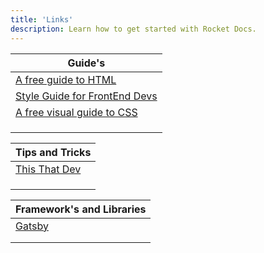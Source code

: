 ```yaml
---
title: 'Links'
description: Learn how to get started with Rocket Docs.
---
```








| Guide's         | 
| ---------------------  |
| [A free guide to HTML](https://htmlreference.io/)     | 
| [Style Guide for FrontEnd Devs](https://a11y-style-guide.com/style-guide/)  |
| [A free visual guide to CSS](https://cssreference.io/animations/)  |
|[]()|
|[]()|
|[]()|




| Tips and Tricks    | 
| ---------------------  |
|[This That Dev](https://thisthat.dev/)|
|[]()|
|[]()|
|[]()|



| Framework's and Libraries  | 
| ---------------------  |
|[Gatsby](https://www.gatsbyjs.com/docs/)|
|[]()|
|[]()|


